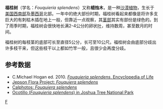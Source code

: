 {{Speciesbox 
| taxon = Fouquieria splendens 
| authority = [[乔治·恩格尔曼|Engelm.]]
| image = Ocotillo GB.jpg
| image_caption = [[美国|美国]][[亚利桑那州|亚利桑那州]][[希拉本德|希拉本德]]雨季时的福桂树
}}
'''福桂树'''（学名：''Fouquieria splendens''）又称'''蜡烛木'''，是一种[[沙漠|沙漠]][[植物|植物]]，生长于[[美国西南部|美国西南部]]及[[墨西哥|墨西哥]]北部。一年中的绝大部份时期，福桂树看起来都像是将许多支巨大的有刺枯木插在地上一般，但靠近一点观察，其[[茎|茎部]]其实有部份是绿色的。到了雨季时期，福桂树会很快地长满2-4公分的卵状[[叶|叶]]，维持数周，甚至数月的时间。

福桂树的每枝茎的底部可长至直径5公分，长可至10公尺。福桂树会由底部分歧出许多枝干来，但这些枝干以上都如竹竿一般，且很少会再度分歧。

== 参考数据 ==
*C.Michael Hogan ed. 2010. [http://www.eol.org/pages/487543 ''Fouquieria splendens''. Encyclopedia of Life]
*[http://ucjeps.berkeley.edu/cgi-bin/get_JM_treatment.pl?4359,4360,0,4361 Jepson Flora Project: ''Fouquiera splendens'']
*[http://calphotos.berkeley.edu/cgi/img_query?query_src=ucjeps&where-genre=Plant&where-taxon=Fouquieria+splendens Calphotos: ''Fouquiera splendens''] {{Wayback|url=http://calphotos.berkeley.edu/cgi/img_query?query_src=ucjeps&where-genre=Plant&where-taxon=Fouquieria+splendens |date=20081017080756 }}
*[http://lophophora.blogspot.com/2011/03/ocotillo-fouquieria-splendens-in-joshua.html Ocotillo (''Fouquieria splendens'') in Joshua Tree National Park]

{{commons|Fouquieria splendens}}
{{Taxonbar}}

[[Category:福桂树科|F]]